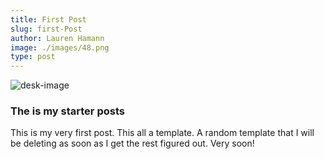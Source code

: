 ```yaml
--- 
title: First Post
slug: first-Post
author: Lauren Hamann
image: ./images/48.png
type: post
---
```

![desk-image](./images/48.png)
### The is my starter posts

This is my very first post. This all a template. A random template that I will be deleting as soon as I get the rest figured out. Very soon!